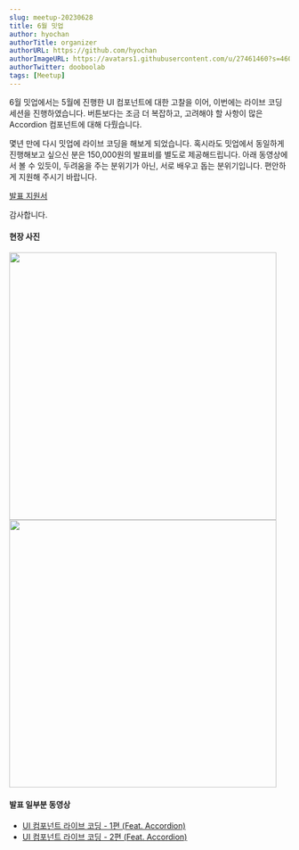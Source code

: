```yaml
---
slug: meetup-20230628
title: 6월 밋업
author: hyochan
authorTitle: organizer
authorURL: https://github.com/hyochan
authorImageURL: https://avatars1.githubusercontent.com/u/27461460?s=460&u=b5860875e26d33fd70fd210f4ea74f81cdf9d99b&v=4
authorTwitter: dooboolab
tags: [Meetup]
---
```



6월 밋업에서는 5월에 진행한 UI 컴포넌트에 대한 고찰을 이어, 이번에는 라이브 코딩 세션을 진행하였습니다. 버튼보다는 조금 더 복잡하고, 고려해야 할 사항이 많은 Accordion 컴포넌트에 대해 다뤘습니다.

몇년 만에 다시 밋업에 라이브 코딩을 해보게 되었습니다. 혹시라도 밋업에서 동일하게 진행해보고 싶으신 분은 150,000원의 발표비를 별도로 제공해드립니다. 아래 동영상에서 볼 수 있듯이, 두려움을 주는 분위기가 아닌, 서로 배우고 돕는 분위기입니다. 편안하게 지원해 주시기 바랍니다.

[발표 지원서](https://forms.gle/x6oAt28FnepAAJtp6)

감사합니다.

#### 현장 사진

<img src="https://github.com/crossplatformkorea/crossplatformkorea.com/assets/27461460/a338f047-19ba-43bc-be1c-560070a6dc71" width="480" />

<img src="https://github.com/crossplatformkorea/crossplatformkorea.com/assets/27461460/ac91beb2-1548-4e8a-90fb-3b465a2c3387" width="480" />

#### 발표 일부분 동영상

- [UI 컴포넌트 라이브 코딩 - 1편 (Feat. Accordion)](https://youtu.be/zjiXDrMJ-R0)
- [UI 컴포넌트 라이브 코딩 - 2편 (Feat. Accordion)](https://youtu.be/MLJ4gXdeDHg)

<AdFitMobileBanner
  unit="DAN-MKrQwsmxT8uLhukP"
  className="adfit-middle-mobile-2023-06-28"
/>

